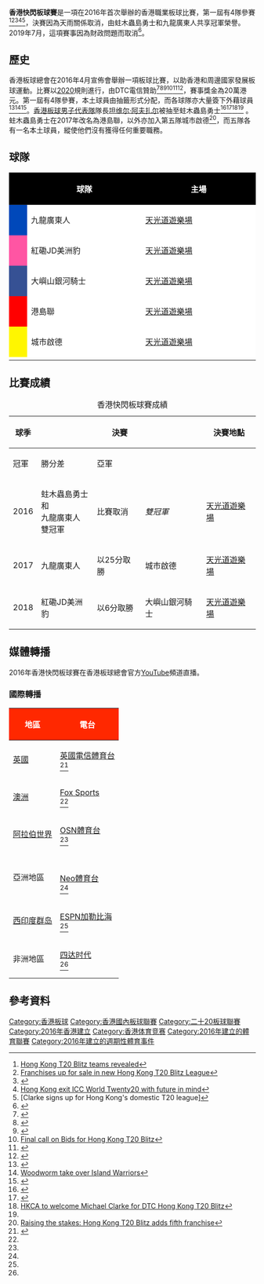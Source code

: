 {{Infobox cricket tournament main
| name = 香港快閃板球賽<br><small>Hong Kong T20 Blitz</small>
| image =
| imagesize = 
| caption =
| country = {{flagicon|HK}} [[香港|香港]]
| administrator = [[香港板球總會|香港板球總會]]
| cricket format = [[2020_(板球)|2020]]
| first = 2016年
| last = 2018年
| next = 
| tournament format = [[循环赛|循环赛]]和決賽
| participants = 5
| champions = 紅磡JD美洲豹（1次冠軍）
| trophyholder = 
| most successful = 九龍廣東人（2次冠軍）
| qualification = 
| most runs = {{flagicon|WIN}}[[德韦恩·史密斯|德韦恩·史密斯]] (259)  [http://stats.espncricinfo.com/hong-kong-t20-blitz/engine/records/batting/most_runs_career.html?id=687;type=trophy cricinfo]
| most wickets = {{flagicon|PAK}}[[赛义德·阿杰马勒|赛义德·阿杰马勒]] (11)  [http://stats.espncricinfo.com/hong-kong-t20-blitz/engine/records/bowling/most_wickets_career.html?id=687;type=trophy cricinfo]
| TV = [[#媒體轉播|轉播電視台]]
| website = [http://www.hkcricket.org/en/hk-t20-blitz/about-hk-t20-blitz Hong Kong T20 Blitz]
}}

'''香港快閃板球賽'''是一項在2016年首次舉辦的香港職業板球比賽，第一屆有4隊參賽<ref>[http://hkcricket.org/en/news/Hong-Kong-T20-Blitz-teams-revealed/559/ Hong Kong T20 Blitz teams revealed]</ref><ref>[http://hkcricket.org/en/news/Franchises-up-for-sale-in-new-Hong-Kong-T20-Blitz-League/538/  Franchises up for sale in new Hong Kong T20 Blitz League]</ref><ref>{{Cite web |url=http://hkcricket.org/en/news/CEO-Tim-Cutler-reveals-impact-of-WT20/531/ |title=Tim Cutler reveals impact of WT20 |access-date=2020-12-27 |archive-date=2016-05-06 |archive-url=https://web.archive.org/web/20160506202229/http://hkcricket.org/en/news/CEO-Tim-Cutler-reveals-impact-of-WT20/531/ |dead-url=no }}</ref><ref>[http://hkcricket.org/en/news/Hong-Kong-exit-ICC-World-Twenty20-with-future-in-mind/526/ Hong Kong exit ICC World Twenty20 with future in mind]</ref><ref>[Clarke signs up for Hong Kong's domestic T20 league]</ref>，決賽因為天雨關係取消，由蛀木蟲島勇士和九龍廣東人共享冠軍榮譽。2019年7月，這項賽事因為財政問題而取消<ref>{{cite web |url=https://www.emergingcricket.com/news/hong-kong-t20-blitz-cancelled-sixes-under-threat/ |title=BREAKING: Hong Kong T20 Blitz to be axed, Sixes also under threat |work=Emerging Cricket |accessdate=22 July 2019 |archive-date=2020-11-26 |archive-url=https://web.archive.org/web/20201126105303/https://emergingcricket.com/news/hong-kong-t20-blitz-cancelled-sixes-under-threat/ |dead-url=no }}</ref>。

==歷史==
香港板球總會在2016年4月宣佈會舉辦一項板球比賽，以助香港和周邊國家發展板球運動。比賽以[[2020_(板球)|2020]]規則進行，由DTC電信贊助<ref>{{Cite web |url=http://hkcricket.org/en/news/DTC-Mobile-sign-as-title-sponsors-for-Hong-Kong-T20-Blitz/567/ |title=DTC Mobile sign as title sponsors for Hong Kong T20 Blitz |access-date=2020-12-27 |archive-date=2016-09-25 |archive-url=https://web.archive.org/web/20160925223322/http://hkcricket.org/en/news/DTC-Mobile-sign-as-title-sponsors-for-Hong-Kong-T20-Blitz/567/ |dead-url=no }}</ref><ref>{{Cite web |url=http://www.scmp.com/sport/other-sport/article/1935977/hong-kong-t20-blitz-expected-attract-overseas-cricket-talent |title=Hong Kong T20 Blitz expected to attract overseas cricket talent |access-date=2020-12-27 |archive-date=2020-11-09 |archive-url=https://web.archive.org/web/20201109085030/https://www.scmp.com/sport/other-sport/article/1935977/hong-kong-t20-blitz-expected-attract-overseas-cricket-talent |dead-url=no }}</ref><ref name="#1">{{Cite web |url=http://www.scmp.com/sport/hong-kong/article/1939389/two-players-will-miss-out-draft-hong-kongs-first-twenty20-blitz |title=Two players will miss out on draft for Hong Kong’s first Twenty20 Blitz tournament |access-date=2020-12-27 |archive-date=2019-02-22 |archive-url=https://web.archive.org/web/20190222204728/https://www.scmp.com/sport/hong-kong/article/1939389/two-players-will-miss-out-draft-hong-kongs-first-twenty20-blitz |dead-url=no }}</ref><ref>[http://hkcricket.org/en/news/Final-call-on-Bids-for-Hong-Kong-T20-Blitz/551/ Final call on Bids for Hong Kong T20 Blitz]</ref><ref>{{Cite web |url=http://hkcricket.org/en/news/Hong-Kong-Mens-team-receive-major-funding-boost-from-HKSI-af/548/ |title=Hong Kong Men's team receive major funding boost from HKSI after World T20 campaign |access-date=2020-12-27 |archive-date=2016-04-15 |archive-url=https://web.archive.org/web/20160415233350/http://www.hkcricket.org/en/news/Hong-Kong-Mens-team-receive-major-funding-boost-from-HKSI-af/548/ |dead-url=no }}</ref><ref>{{Cite web |url=http://hkcricket.org/en/news/Hong-Kong-T20-Blitz-franchise-bidding-opens/547/ |title=Hong Kong T20 Blitz franchise bidding opens! |access-date=2020-12-27 |archive-date=2016-04-15 |archive-url=https://web.archive.org/web/20160415232942/http://www.hkcricket.org/en/news/Hong-Kong-T20-Blitz-franchise-bidding-opens/547/ |dead-url=no }}</ref>，賽事獎金為20萬港元。第一屆有4隊參賽，本土球員由抽籤形式分配，而各球隊亦大量簽下外藉球員<ref>{{Cite web |url=http://www.scmp.com/sport/article/1936925/three-hong-kong-t20-blitz-franchises-taken-one-more-still-grabs |title=Three Hong Kong T20 Blitz franchises taken, one more still up for grabs |access-date=2020-12-27 |archive-date=2020-11-08 |archive-url=https://web.archive.org/web/20201108184232/http://www.scmp.com/sport/article/1936925/three-hong-kong-t20-blitz-franchises-taken-one-more-still-grabs |dead-url=no }}</ref><ref>[http://hkcricket.org/en/news/Woodworm-take-over-Island-Warriors/583/  Woodworm take over Island Warriors]</ref><ref>{{Cite web |url=http://www.scmp.com/sport/article/1943088/kowloon-cantons-women-hope-spark-hong-kong-cricket-revolution-t20-blitz |title=Kowloon Cantons women hope to spark Hong Kong cricket revolution at T20 Blitz |access-date=2020-12-27 |archive-date=2018-06-15 |archive-url=https://web.archive.org/web/20180615135005/http://www.scmp.com/sport/article/1943088/kowloon-cantons-women-hope-spark-hong-kong-cricket-revolution-t20-blitz |dead-url=no }}</ref>。[[香港板球男子代表隊|香港板球男子代表隊]]隊長[[坦维尔·阿夫扎尔|坦维尔·阿夫扎尔]]被抽至蛀木蟲島勇士<ref>{{Cite web |url=http://www.scmp.com/sport/article/1939549/tanwir-afzal-babar-hayat-are-first-two-picks-hong-kong-t20-blitz-dtc-named |title=Tanwir Afzal, Babar Hayat are first two picks for Hong Kong T20 Blitz – DTC named title sponsor |access-date=2020-12-27 |archive-date=2020-11-08 |archive-url=https://web.archive.org/web/20201108124557/http://www.scmp.com/sport/article/1939549/tanwir-afzal-babar-hayat-are-first-two-picks-hong-kong-t20-blitz-dtc-named |dead-url=no }}</ref><ref>{{Cite web |url=http://www.scmp.com/sport/other-sport/article/1944650/hong-kong-t20-blitz-feature-top-talent-australia-and-india-teams |title=Hong Kong T20 Blitz to feature top talent from Australia and India as teams release provisional squads |access-date=2020-12-27 |archive-date=2020-11-08 |archive-url=https://web.archive.org/web/20201108112759/http://www.scmp.com/sport/other-sport/article/1944650/hong-kong-t20-blitz-feature-top-talent-australia-and-india-teams |dead-url=no }}</ref><ref>[http://hkcricket.org/en/news/HKCA-to-welcome-Michael-Clarke-for-DTC-Hong-Kong-T20-Blitz/584/ HKCA to welcome Michael Clarke for DTC Hong Kong T20 Blitz]</ref><ref name="#1"/> 。蛀木蟲島勇士在2017年改名為港島聯，以外亦加入第五隊城市啟德<ref>[http://m.scmp.com/sport/hong-kong/article/2009420/raising-stakes-hong-kong-t20-blitz-adds-fifth-franchise Raising the stakes: Hong Kong T20 Blitz adds fifth franchise]</ref>，而五隊各有一名本土球員，縱使他們沒有獲得任何重要職務。

==球隊==
{| class="wikitable" style="width:50%;"
|-
! style="width:2%; color:#fff; background:#000;"|
! style="width:15%; color:#fff; background:#000;"| 球隊
! style="width:15%; color:#fff; background:#000;"| 主場
|-
| style="background:#0048BA;"|
| style="background:white;" | 九龍廣東人
| style="background:white;" | [[天光道遊樂場|天光道遊樂場]]
|-
| style="background:#FF55A3;"|
| style="background:white;" | 紅磡JD美洲豹
| style="background:white;" | [[天光道遊樂場|天光道遊樂場]]
|-
| style="background:#365194;"|
| style="background:white;" | 大嶼山銀河騎士
| style="background:white;" | [[天光道遊樂場|天光道遊樂場]]
|-
| style="background:red;"|
| style="background:white;"| 港島聯
| style="background:white;" | [[天光道遊樂場|天光道遊樂場]]
|-
| style="background:#FFF600;"|
| style="background:white;"| 城市啟德
| style="background:white;" | [[天光道遊樂場|天光道遊樂場]] 
|-
|}

==比賽成績==
{| class="wikitable plainrowheaders"
|+香港快閃板球賽成績
|-
! rowspan="2"  scope="col" | 球季
! colspan=3 | 決賽
! rowspan="2" scope="col"  | 決賽地點
! rowspan="2" scope="col" | 球隊數
! rowspan="2" scope="col" | 球季最佳球員
|-
! scope="col" | 冠軍
! scope="col" | 勝分差
! scope="col" |亞軍
|-
!style="text-align:left;" scope="row"| 2016
|蛀木蟲島勇士<br>和<br>九龍廣東人<br>雙冠軍
|比賽取消
|''雙冠軍''
|[[天光道遊樂場|天光道遊樂場]]
|4
|''不設此獎''
|-
!style="text-align:left;" scope="row"| 2017
|九龍廣東人
|以25分取勝
|城市啟德
|[[天光道遊樂場|天光道遊樂場]]
|5
|{{flagicon|ENG}} {{tsl|en|Chris Jordan (cricketer)|克里斯·乔丹 (板球運動員)|克里斯·乔丹}}
|-
!style="text-align:left;" scope="row"| 2018
|紅磡JD美洲豹
|以6分取勝
|大嶼山銀河騎士
|[[天光道遊樂場|天光道遊樂場]]
|5
|{{flagicon|SRI}} {{tsl|en|Kumar Sangakkara|库马尔·桑加卡拉}}
|}

==媒體轉播==
2016年香港快閃板球賽在香港板球總會官方[[YouTube|YouTube]]頻道直播。

===國際轉播===
{| class="wikitable"
|-
! scope="col" style="width:auto; color:#fff; background:#FF2800;" | 地區
! scope="col" style="width:auto; color:#fff; background:#FF2800;" | 電台
|-
|{{flagicon|UK}} [[英國|英國]]
|[[英國電信體育台|英國電信體育台]]<br><ref name="#2">{{Cite web |url=http://hkcricket.org/en/media/news/tv-broadcasters-confirmed-for-2018-hong-kong-t20-blitz |title=TV Broadcasters Confirmed for Hong Kong T20 Blitz |access-date=2020-12-27 |archive-date=2018-12-21 |archive-url=https://web.archive.org/web/20181221012648/http://www.hkcricket.org/en/media/news/tv-broadcasters-confirmed-for-2018-hong-kong-t20-blitz |dead-url=no }}</ref>
|-
|{{flagicon|AUS}} [[澳洲|澳洲]]
|[[Fox_Sports|Fox Sports]]<br><ref name="#2"/>
|-
|{{flagicon|Arab}} [[阿拉伯世界|阿拉伯世界]]
|[[OSN體育台|OSN體育台]]<br><ref name="#2"/>
|-
|亞洲地區
|<br>[[Neo體育台|Neo體育台]]<br><ref name="#2"/>
|-
|{{flagicon|WIN}} [[西印度群岛|西印度群岛]]
|[[ESPN加勒比海|ESPN加勒比海]]<br><ref name="#2"/>
|-
|非洲地區
|[[四达时代|四达时代]]<br><ref name="#2"/>
|}


==參考資料==
{{Reflist|2}}

[[Category:香港板球|Category:香港板球]]
[[Category:香港國內板球聯賽|Category:香港國內板球聯賽]]
[[Category:二十20板球聯賽|Category:二十20板球聯賽]]
[[Category:2016年香港建立|Category:2016年香港建立]]
[[Category:香港体育竞赛|Category:香港体育竞赛]]
[[Category:2016年建立的體育聯賽|Category:2016年建立的體育聯賽]]
[[Category:2016年建立的週期性體育事件|Category:2016年建立的週期性體育事件]]